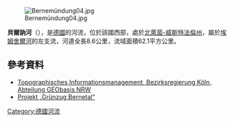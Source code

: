 {{Expand language|1=de|time=2020-07-10T17:05:48+00:00}}
{{Coord|51|30|19|N|6|56|30|E|display=title}}
[[Image:Bernemündung04.jpg|right]]

'''貝爾訥河'''（{{lang-de|Berne}}），是[[德國|德國]]的河流，位於該國西部，處於[[北萊茵-威斯特法倫州|北萊茵-威斯特法倫州]]，屬於[[埃姆舍爾河|埃姆舍爾河]]的左支流，河道全長8.6公里，流域面積62.1平方公里。

==參考資料==
* [http://www.tim-online.nrw.de/tim-online/nutzung/index.html Topographisches Informationsmanagement, Bezirksregierung Köln, Abteilung GEObasis NRW] {{WebCite|url=https://www.webcitation.org/66qD6yoDr?url=http://www.tim-online.nrw.de/tim-online/nutzung/index.html |date=20120411091906 |dateformat=iso }}
* [http://www.neuewegezumwasser.de/index.php?center=projekte/n_s_r/bernetal.php&navi=navigation/projekte.php&re=projekte/n_s_r/navi.php Projekt „Grünzug Bernetal“] {{Wayback|url=http://www.neuewegezumwasser.de/index.php?center=projekte%2Fn_s_r%2Fbernetal.php&navi=navigation%2Fprojekte.php&re=projekte%2Fn_s_r%2Fnavi.php |date=20200710170526 }}

{{Germany-geo-stub}}
[[Category:德國河流|Category:德國河流]]